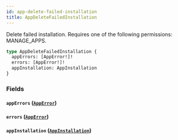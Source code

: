 ```yaml
---
id: app-delete-failed-installation
title: AppDeleteFailedInstallation
---
```



Delete failed installation. Requires one of the following permissions: MANAGE_APPS.

```graphql
type AppDeleteFailedInstallation {
  appErrors: [AppError!]!
  errors: [AppError!]!
  appInstallation: AppInstallation
}
```


### Fields

#### `appErrors` ([`AppError`](../../../developer/api-reference/objects/app-error))




#### `errors` ([`AppError`](../../../developer/api-reference/objects/app-error))




#### `appInstallation` ([`AppInstallation`](../../../developer/api-reference/objects/app-installation))






